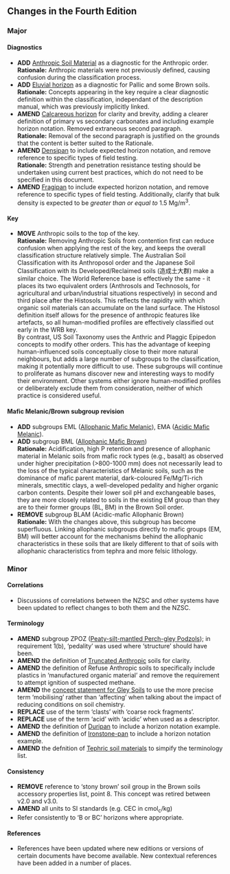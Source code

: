 ## Changes in the Fourth Edition

### Major

#### Diagnostics

-   **ADD** [Anthropic Soil Material](diagnostics.qmd#sec-diag-anthro) as a diagnostic for the Anthropic order.\
    **Rationale:** Anthropic materials were not previously defined, causing confusion during the classification process.
-   **ADD** [Eluvial horizon](Diagnostics.qmd#sec-diag-eluvh) as a diagnostic for Pallic and some Brown soils.\
    **Rationale:** Concepts appearing in the key require a clear diagnostic definition within the classification, independant of the description manual, which was previously implicitly linked.
-   **AMEND** [Calcareous horizon](Diagnostics.qmd#sec-diag-calch) for clarity and brevity, adding a clearer definition of primary vs secondary carbonates and including example horizon notation. Removed extraneous second paragraph.\
    **Rationale:** Removal of the second paragraph is justified on the grounds that the content is better suited to the Rationale.
-   **AMEND** [Densipan](Diagnostics.qmd#sec-diag-dens) to include expected horizon notation, and remove reference to specific types of field testing.\
    **Rationale:** Strength and penetration resistance testing should be undertaken using current best practices, which do not need to be specified in this document.
-   **AMEND** [Fragipan](Diagnostics.qmd#sec-diag-fpan) to include expected horizon notation, and remove reference to specific types of field testing. Additionally, clarify that bulk density is expected to be *greater than or equal to* 1.5 Mg/m^3^.

#### Key

-   **MOVE** Anthropic soils to the top of the key.\
    **Rationale:** Removing Anthropic Soils from contention first can reduce confusion when applying the rest of the key, and keeps the overall classification structure relatively simple. The Australian Soil Classification with its Anthroposol order and the Japanese Soil Classification with its Developed/Reclaimed soils (造成土大群) make a similar choice. The World Reference base is effectively the same - it places its two equivalent orders (Anthrosols and Technosols, for agricultural and urban/industrial situations respectively) in second and third place after the Histosols. This reflects the rapidity with which organic soil materials can accumulate on the land surface. The Histosol definition itself allows for the presence of anthropic features like artefacts, so all human-modified profiles are effectively classified out early in the WRB key. \
    By contrast, US Soil Taxonomy uses the Anthric and Plaggic Epipedon concepts to modify other orders. This has the advantage of keeping human-influenced soils conceptually close to their more natural neighbours, but adds a large number of subgroups to the classification, making it potentially more difficult to use. These subgroups will continue to proliferate as humans discover new and interesting ways to modify their environment. Other systems either ignore human-modified profiles or deliberately exclude them from consideration, neither of which practice is considered useful.

#### Mafic Melanic/Brown subgroup revision

-   **ADD** subgroups EML ([Allophanic Mafic Melanic](Melanics.qmd#sec-key-EML)), EMA ([Acidic Mafic Melanic](Melanics.qmd#sec-key-EMA)).
-   **ADD** subgroup BML ([Allophanic Mafic Brown](Browns.qmd#sec-key-BML))\
    **Rationale:** Acidification, high P retention and presence of allophanic material in Melanic soils from mafic rock types (e.g., basalt) as observed under higher precipitation (\>800-1000 mm) does not necessarily lead to the loss of the typical characteristics of Melanic soils, such as the dominance of mafic parent material, dark-coloured Fe/Mg/Ti-rich minerals, smectitic clays, a well-developed pedality and higher organic carbon contents. Despite their lower soil pH and exchangeable bases, they are more closely related to soils in the existing EM group than they are to their former groups (BL, BM) in the Brown Soil order.
-   **REMOVE** subgroup BLAM (Acidic-mafic Allophanic Brown)\
    **Rationale:** With the changes above, this subgroup has become superfluous. Linking allophanic subgroups directly to mafic groups (EM, BM) will better account for the mechanisms behind the allophanic characteristics in these soils that are likely different to that of soils with allophanic characteristics from tephra and more felsic lithology.

### Minor

#### Correlations

-   Discussions of correlations between the NZSC and other systems have been updated to reflect changes to both them and the NZSC.

#### Terminology

-   **AMEND** subgroup ZPOZ ([Peaty-silt-mantled Perch-gley Podzols](Podzols.qmd#sec-key-ZPOZ)); in requirement 1(b), 'pedality' was used where 'structure' should have been.
-   **AMEND** the definition of [Truncated Anthropic](Anthropics.qmd#sec-AT) soils for clarity.
-   **AMEND** the definition of Refuse Anthropic soils to specifically include plastics in 'manufactured organic material' and remove the requirement to attempt ignition of suspected methane.
-   **AMEND** the [concept statement for Gley Soils](Gleys.qmd#sec-con-G) to use the more precise term 'mobilising' rather than 'affecting' when talking about the impact of reducing conditions on soil chemistry.
-   **REPLACE** use of the term 'clasts' with 'coarse rock fragments'.
-   **REPLACE** use of the term 'acid' with 'acidic' when used as a descriptor.
-   **AMEND** the definition of [Duripan](Diagnostics.qmd#sec-diag-dpan) to include a horizon notation example.
-   **AMEND** the definition of [Ironstone-pan](Diagnostics.qmd#sec-diag-ipan) to include a horizon notation example.
-   **AMEND** the defnition of [Tephric soil materials](Diagnostics.qmd#sec-diag-teph) to simpify the terminology list.

#### Consistency

-   **REMOVE** reference to 'stony brown' soil group in the Brown soils accessory properties list, point 8. This concept was retired between v2.0 and v3.0.
-   **AMEND** all units to SI standards (e.g. CEC in cmol~c~/kg)
-   Refer consistently to 'B or BC' horizons where appropriate.

#### References

-   References have been updated where new editions or versions of certain documents have become available. New contextual references have been added in a number of places.
